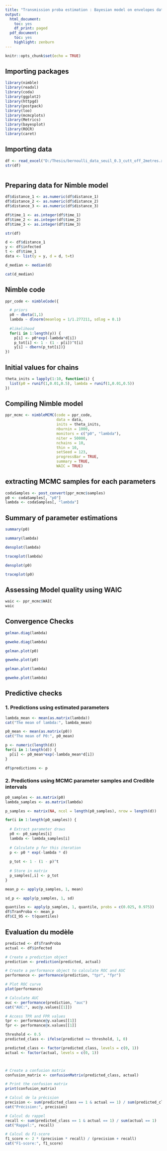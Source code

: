 ---
title: "Transmission proba estimation : Bayesian model on envelopes data [threshold = 0.3, cutt_off = 2 meters"
output:
  html_document:
    toc: yes
    df_print: paged
  pdf_document:
    toc: yes
    highlight: zenburn
---

```{r setup, include=FALSE}
knitr::opts_chunk$set(echo = TRUE)
```

## Importing packages

```{r }
library(nimble)
library(readxl)
library(coda)
library(ggplot2)
library(httpgd)
library(postpack)
library(loo)
library(mcmcplots)
library(Metrics)
library(bayesplot)
library(ROCR)
library(caret)
```

## Importing data

```{r }
df <- read_excel("D:/Thesis/bernoulli_data_seuil_0.3_cutt_off_2metres.xlsx")
str(df)



```

## Preparing data for Nimble model

```{r }
df$distance_1 <- as.numeric(df$distance_1)
df$distance_2 <- as.numeric(df$distance_2)
df$distance_3 <- as.numeric(df$distance_3)

df$time_1 <- as.integer(df$time_1)
df$time_2 <- as.integer(df$time_2)
df$time_3 <- as.integer(df$time_3)

str(df)

d <- df$distance_1
y <- df$infected
t <- df$time_1
data <- list(y = y, d = d, t=t)

d_median <- median(d)

cat(d_median)

```
## Nimble code

```{r }
ppr_code <- nimbleCode({

  # priors
  p0 ~ dbeta(1,1)
  lambda ~ dlnorm(meanlog = 1/1.277211, sdlog = 0.1)
  
  #likelihood
  for(i in 1:length(y)) {
    p[i] <- p0*exp(-lambda*d[i])
    p_tot[i] <- 1 - (1 - p[i])^t[i]
    y[i] ~ dbern(p_tot[i])}
})

```

## Initial values for chains
```{r pressure, echo=FALSE}
theta_inits = lapply(1:10, function(i) {
  list(p0 = runif(1,0.01,0.5), lambda = runif(1,0.01,0.5))
})
```

## Compiling Nimble model
```{r}
ppr_mcmc <- nimbleMCMC(code = ppr_code, 
                       data = data, 
                       inits = theta_inits,
                       nburnin = 1000, 
                       monitors = c("p0", "lambda"),
                       niter = 50000,
                       nchains = 10,
                       thin = 10,
                       setSeed = 123,
                       progressBar = TRUE,
                       summary = TRUE,
                       WAIC = TRUE)
```

## extracting MCMC samples for each parameters
```{r}
codaSamples <- post_convert(ppr_mcmc$samples)
p0 <- codaSamples[, "p0"]
lambda <- codaSamples[, "lambda"]
```


## Summary of parameter estimations
```{r}
summary(p0)
```


```{r}
summary(lambda)
```

```{r}
densplot(lambda)
```

```{r}
traceplot(lambda)
```

```{r}
densplot(p0)
```

```{r}
traceplot(p0)
```

## Assessing Model quality using WAIC
```{r}
waic <- ppr_mcmc$WAIC
waic
```


## Convergence Checks

```{r}
gelman.diag(lambda)
```

```{r}
geweke.diag(lambda)
```

```{r}
gelman.plot(p0)
```

```{r}
geweke.plot(p0)
```
```{r}
gelman.plot(lambda)
```

```{r}
geweke.plot(lambda)
```

## Predictive checks

### 1. Predictions using estimated parameters 

```{r}
lambda_mean <- mean(as.matrix(lambda))
cat("The mean of lambda:", lambda_mean)
```
```{r}
p0_mean <- mean(as.matrix(p0))
cat("The mean of P0:", p0_mean)
```
```{r}
p <- numeric(length(d))
for(i in 1:length(d)) {
  p[i] <- p0_mean*exp(-lambda_mean*d[i])
}

df$predictions <- p
```


### 2. Predictions using MCMC parameter samples and Credible intervals

```{r}
p0_samples <- as.matrix(p0)
lambda_samples <- as.matrix(lambda)
```


```{r}
p_samples <- matrix(NA, ncol = length(p0_samples), nrow = length(d))

```


```{r}
for(i in 1:length(p0_samples)) {
  
  # Extract parameter draws 
  p0 <- p0_samples[i]
  lambda <- lambda_samples[i]
  
  # Calculate p for this iteration
  p <- p0 * exp(-lambda * d)
  
  p_tot <- 1 - (1 - p)^t
  
  # Store in matrix
  p_samples[,i] <- p_tot
}
```

```{r}
mean_p <- apply(p_samples, 1, mean)
```

```{r}
sd_p <- apply(p_samples, 1, sd)
```

```{r}
quantiles <- apply(p_samples, 1, quantile, probs = c(0.025, 0.975))
df$TranProba <- mean_p
df$CI_95 <- t(quantiles)
```


## Evaluation du modèle
```{r}
predicted <- df$TranProba
actual <- df$infected
```


```{r}
# Create a prediction object
prediction <- prediction(predicted, actual)

# Create a performance object to calculate ROC and AUC
performance <- performance(prediction, "tpr", "fpr")
```

```{r}
# Plot ROC curve
plot(performance)
```

```{r}
# Calculate AUC
auc <- performance(prediction, "auc")
cat("AUC:", auc@y.values[[1]])
```
```{r}
# Access TPR and FPR values
tpr <- performance@y.values[[1]]
fpr <- performance@x.values[[1]]
```


```{r}
threshold <- 0.5
predicted_class <- ifelse(predicted >= threshold, 1, 0)

predicted_class <- factor(predicted_class, levels = c(0, 1))
actual <- factor(actual, levels = c(0, 1))



# Create a confusion matrix
confusion_matrix <- confusionMatrix(predicted_class, actual)

# Print the confusion matrix
print(confusion_matrix)
```

```{r}
# Calcul de la précision
precision <- sum(predicted_class == 1 & actual == 1) / sum(predicted_class == 1)
cat("Précision:", precision)
```

```{r}
# Calcul du rappel
recall <- sum(predicted_class == 1 & actual == 1) / sum(actual == 1)
cat("Rappel:", recall)
```

```{r}
# Calcul du F1-score
f1_score <- 2 * (precision * recall) / (precision + recall)
cat("F1-score:", f1_score)

```

